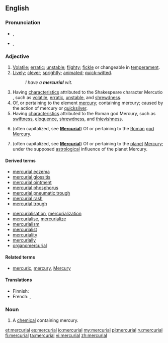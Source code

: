 ==English==

===Pronunciation===
* {{a|RP}} {{IPA|/mɜːˈkjʊəriəl/}}, {{SAMPA|/<tt>m3:"kjUəri@l</tt>/}}
* {{a|US}} {{IPA|/mɝˈkjʊriəl/|/mɝˈkjɔriəl/}}, {{SAMPA|/m3`"kjUri@l/|/m3`kjOri@l/}}

===Adjective===
{{en-adj}}

# [[volatile|Volatile]]; [[erratic]]; [[unstable]]; [[flighty]]; [[fickle]] or changeable in [[temperament]].
# [[lively|Lively]]; [[clever]]; [[sprightly]]; [[animated]]; [[quick-witted]].
#: ''I have a '''mercurial''' wit.''
# Having [[characteristic]]s attributed to the Shakespeare character Mercutio , such as [[volatile]], [[erratic]], [[unstable]], and [[shrewdness]].
# Of, or pertaining to the element [[mercury]]; containing mercury; caused by the action of mercury or [[quicksilver]].
# Having [[characteristic]]s attributed to the Roman god Mercury, such as [[swiftness]], [[eloquence]], [[shrewdness]], and [[thievishness]].
# {{context|Roman mythology}} (often capitalized, see '''[[Mercurial]]''') Of or pertaining to the [[Roman]] [[god]] [[Mercury]].
# {{context|astronomy}} (often capitalized, see '''[[Mercurial]]''') Of or pertaining to the [[planet]] [[Mercury]]; under the supposed [[astrological]] influence of the planet Mercury.

====Derived terms====
{{top2}}
* [[mercurial eczema]]
* [[mercurial glossitis]]
* [[mercurial ointment]]
* [[mercurial phosphorus]]
* [[mercurial pneumatic trough]]
* [[mercurial rash]]
* [[mercurial trough]]
{{mid2}}
* [[mercurialisation]], [[mercurialization]]
* [[mercurialise]], [[mercurialize]]
* [[mercurialism]]
* [[mercurialist]]
* [[mercuriality]]
* [[mercurially]]
* [[organomercurial]]
{{bottom}}

====Related terms====
* [[mercuric]], [[mercury]], [[Mercury]]

====Translations====
{{trans-top|containing the element mercury}}
* Finnish: {{t-|fi|elohopeapitoinen}}
* French: {{t+|fr|mercuriel|m}}, {{t+|fr|mercurielle|f}}
{{trans-mid}}
{{trans-bottom}}

===Noun===
{{en-noun}}

# A [[chemical]] containing mercury.

[[et:mercurial]]
[[es:mercurial]]
[[io:mercurial]]
[[my:mercurial]]
[[pl:mercurial]]
[[ru:mercurial]]
[[fi:mercurial]]
[[ta:mercurial]]
[[vi:mercurial]]
[[zh:mercurial]]